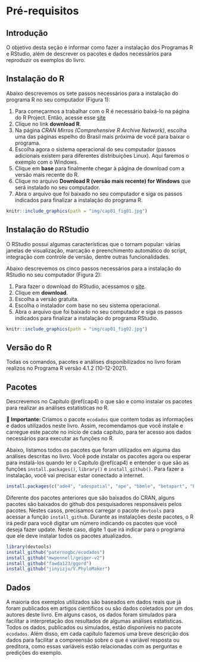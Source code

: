 # Pré-requisitos {#cap1}

## Introdução

O objetivo desta seção é informar como fazer a instalação dos Programas R e RStudio, além de descrever os pacotes e dados necessários para reproduzir os exemplos do livro.

## Instalação do R

Abaixo descrevemos os sete passos necessários para a instalação do programa R no seu computador (Figura 1):

1.  Para começarmos a trabalhar com o R é necessário baixá-lo na página do R Project. Então, acesse esse [site](http://www.r-project.org) 
2.  Clique no link **download R**.
3.  Na página *CRAN Mirros (Comprehensive R Archive Network)*, escolha uma das páginas espelho do Brasil mais próxima de você para baixar o programa.
4.  Escolha agora o sistema operacional do seu computador (passos adicionais existem para diferentes distribuições Linux). Aqui faremos o exemplo com o Windows.
5.  Clique em **base** para finalmente chegar à página de download com a versão mais recente do R.
6.  Clique no arquivo **Download R (versão mais recente) for Windows** que será instalado no seu computador.
7.  Abra o arquivo que foi baixado no seu computador e siga os passos indicados para finalizar a instalação do programa R.

```r
knitr::include_graphics(path = "img/cap01_fig01.jpg")
```

## Instalação do RStudio

O RStudio possui algumas características que o tornam popular: várias janelas de visualização, marcação e preenchimento automático do script, integração com controle de versão, dentre outras funcionalidades. 

Abaixo descrevemos os cinco passos necessários para a instalação do RStudio no seu computador (Figura 2):

1. Para fazer o download do RStudio, acessamos o [site](https://www.rstudio.com/).
2. Clique em **download**.
3. Escolha a versão gratuita.
4. Escolha o instalador com base no seu sistema operacional.
5. Abra o arquivo que foi baixado no seu computador e siga os passos indicados para finalizar a instalação do programa RStudio.

```r
knitr::include_graphics(path = "img/cap01_fig02.jpg")
```

## Versão do R

Todas os comandos, pacotes e análises disponibilizados no livro foram realizos no Programa R versão 4.1.2 (10-12-2021).

## Pacotes

Descrevemos no Capítulo \@ref(cap4) o que são e como instalar os pacotes para realizar as análises estatísticas no R.

::: {.alert .alert-info}
<strong> 📝 Importante: </strong> Criamos o pacote `ecodados` que contem todas as informações e dados utilizados neste livro. Assim, recomendamos que você instale e carregue este pacote no início de cada capítulo, para ter acesso aos dados necessários para executar as funções no R.
:::

Abaixo, listamos todos os pacotes que foram utilizados em alguma das análises descritas no livro. Você pode instalar os pacotes agora ou esperar para instalá-los quando ler o Capítulo \@ref(cap4) e entender o que são as funções `install.packages()`, `library()` e `install_github()`. Para fazer a instalação, você vai precisar estar conectado a internet.

```r
install.packages(c("ade4", "adespatial", "ape", "bbmle", "betapart", "BiodiversityR", "car", "cati", "datasauRus", "devtools", "DHARMa", "dplyr", "emmeans", "factoextra", "FactoMineR", "fasterize", "FD", "forcats", "geobr", "GGally", "ggExtra", "ggforce", "ggplot2", "ggpubr", "ggrepel", "ggspatial", "glmmTMB", "grid", "gridExtra", "here", "hillR", "iNEXT", "janitor", "kableExtra", "knitr", "labdsv", "lattice", "leaflet", "lmtest", "lsmeans", "lubridate", "mapview", "MASS", "MuMIn", "nlme", "ordinal", "palmerpenguins", "performance", "pez", "phyloregion", "phytools", "picante", "piecewiseSEM", "purrr", "pvclust", "raster", "readr", "reshape2", "rgdal" , "rnaturalearth", "RVAideMemoire", "sciplot", "sf", "sidrar", "sjPlot", "spData", "spdep", "stringr", "SYNCSA", "tibble", "tidyr", "tidyverse", "tmap", "tmaptools", "TPD", "vegan", "viridis", "visdat"), dependencies = TRUE)
```

Diferente dos pacotes anteriores que são baixados do CRAN, alguns pacotes são baixados do github dos pesquisadores responsáveis pelos pacotes. Nestes casos, precisamos carregar o pacote `devtools` para acessar a função `install_github`. Durante as instalações deste pacotes, o R irá pedir para você digitar um número indicando os pacotes que você deseja fazer update. Neste caso, digite 1 que irá indicar para o programa que ele deve instalar todos os pacotes atualizados.

```r
library(devtools) 
install_github("paternogbc/ecodados")
install_github("mwpennell/geiger-v2")
install_github("fawda123/ggord")
install_github("jinyizju/V.PhyloMaker")
```

## Dados

A maioria dos exemplos utilizados são baseados em dados reais que já foram publicados em artigos científicos ou são dados coletados por um dos autores deste livro. Em alguns casos, os dados foram simulados para facilitar a interpretação dos resultados de algumas análises estatísticas. Todos os dados, publicados ou simulados, estão disponíveis no pacote `ecodados`. Além disso, em cada capítulo fazemos uma breve descrição dos dados para facilitar a compreensão sobre o que é variável resposta ou preditora, como essas variáveis estão relacionadas com as perguntas e predições do exemplo.
